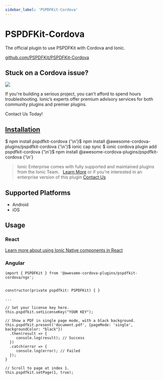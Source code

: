 ```yaml
---
sidebar_label: 'PSPDFKit-Cordova'
---
```



# PSPDFKit-Cordova

The official plugin to use PSPDFKit with Cordova and Ionic.

<p>
  <a href="https://github.com/PSPDFKit/PSPDFKit-Cordova" target="_blank" rel="noopener" className="git-link">github.com/PSPDFKit/PSPDFKit-Cordova</a>
</p>

<h2>Stuck on a Cordova issue?</h2>
<DocsCard
  className="cordova-ee-card"
  header="Don't waste precious time on plugin issues."
  href="https://ionicframework.com/sales?product_of_interest=Ionic%20Native"
>
  <div>
    <img src="/docs/icons/native-cordova-bot.png" className="cordova-ee-img" />
    <p>If you're building a serious project, you can't afford to spend hours troubleshooting. Ionic’s experts offer premium advisory services for both community plugins and premier plugins.</p>
    <DocsButton className="native-ee-detail">Contact Us Today!</DocsButton>
  </div>
</DocsCard>

<h2 id="installation">
  <a href="#installation">Installation</a>
</h2>
<Tabs
  groupId="runtime"
  defaultValue="Capacitor"
  values={[
    { value: 'Capacitor', label: 'Capacitor' },
    { value: 'Cordova', label: 'Cordova' },
    { value: 'Enterprise', label: 'Enterprise' },
  ]}
>
  <TabItem value="Capacitor">
    <CodeBlock className="language-shell">
      $ npm install pspdfkit-cordova {'\n'}$ npm install @awesome-cordova-plugins/pspdfkit-cordova {'\n'}$ ionic cap
      sync
    </CodeBlock>
  </TabItem>
  <TabItem value="Cordova">
    <CodeBlock className="language-shell">
      $ ionic cordova plugin add pspdfkit-cordova {'\n'}$ npm install @awesome-cordova-plugins/pspdfkit-cordova {'\n'}
    </CodeBlock>
  </TabItem>
  <TabItem value="Enterprise">
    <blockquote>
      Ionic Enterprise comes with fully supported and maintained plugins from the Ionic Team. &nbsp;
      <a className="btn" href="https://ionic.io/docs/premier-plugins">Learn More</a> or if you're interested in an enterprise version of this plugin <a className="btn" href="https://ionicframework.com/sales?product_of_interest=Ionic%20Enterprise%20Engine">Contact Us</a>
    </blockquote>
  </TabItem>
</Tabs>

## Supported Platforms

- Android
- iOS

## Usage

### React

[Learn more about using Ionic Native components in React](../native-community.mdx#react)

### Angular

```tsx
import { PSPDFKit } from '@awesome-cordova-plugins/pspdfkit-cordova/ngx';


constructor(private pspdfkit: PSPDFKit) { }

...

// Set your license key here.
this.pspdfkit.setLicenseKey("YOUR KEY");

// Show a PDF in single page mode, with a black background.
this.pspdfkit.present('document.pdf', {pageMode: 'single', backgroundColor: "black"})
  .then(result => {
     console.log(result); // Success
  })
  .catch(error => {
     console.log(error); // Failed
  });
}

// Scroll to page at index 1.
this.pspdfkit.setPage(1, true);

```
